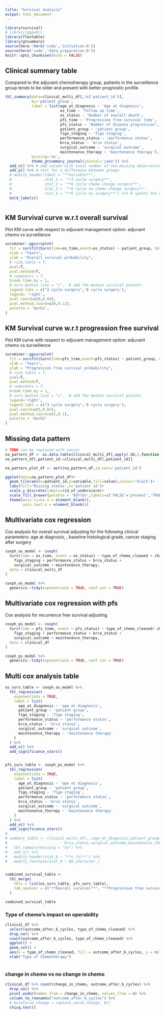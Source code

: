 ```yaml
---
title: "Survival analysis"
output: html_document
---
```


```r
library(survival)
# library(ggpubr)
library(flextable)
library(gtsummary)
source(here::here('code','initiation.R'))
source(here('code','data_preparation.R'))
knitr::opts_chunk$set(echo = FALSE)
```

## Clinical summary table

Compared to the adjuvant chemotherapy group, patients in the surveillence group tends to be older and present with better prognostic profile. 

```r
tbl_summary(data=clinical_multi_df[,!c('patient_id')],
            by='patient_group',
            label = list(age_at_diagnosis ~ 'Age at diagnosis',
                         os_time ~ 'Follow up time',
                         os_status ~ 'Number of overall death',
                         pfs_time ~ 'Progression free survival time',
                         pfs_status ~ 'Number of disease progression',
                         patient_group ~ 'patient group',
                         figo_staging ~ 'figo staging',
                         performance_status ~ 'performance status',
                         brca_status ~ 'brca status',
                         surgical_outcome ~ 'surgical outcome',
                         maintenance_therapy ~ 'maintenance therapy'),
            missing='no',
            theme_gtsummary_journal(journal='jama')) %>%
  add_n() %>% # add column with total number of non-missing observations
  add_p() %>% # test for a difference between groups
  # modify_header(label = "**Variable**",
  #               stat_1 = '**3 cycle surgery**',
  #               stat_2 = '**6 cycle chemo change surgery**',
  #               stat_3 = '**6 cycle no chemo change surgery**',
  #               stat_4 = "**6 cycle no surgery**") %>% # update the column header
  bold_labels()



```


## KM Survival curve w.r.t overall survival

Plot KM curve with respect to adjuvant management option: adjuvant chemo vs surveillence
```r

survminer::ggsurvplot(
  fit = survfit(Surv(time=os_time,event=os_status) ~ patient_group, data = clinical_df),
  xlab = "Years", 
  ylab = "Overall survival probability",
  # risk.table = T,
  pval=T,
  pval.method=T,
  # cumevents = T,
  break.time.by = 1,
  # surv.median.line = "v",  # add the median survival pointer.
  legend.labs = c("3 cycle surgery",'6 cycle surgery'),
  legend= 'right', 
  pval.coord=c(0,0.04),
  pval.method.coord=c(0,0.12),
  palette = 'Dark2',
)

```

## KM Survival curve w.r.t progression free survival

Plot KM curve with respect to adjuvant management option: adjuvant chemo vs surveillence
```r

survminer::ggsurvplot(
  fit = survfit(Surv(time=pfs_time,event=pfs_status) ~ patient_group, data = clinical_df), 
  xlab = "Years", 
  ylab = "Progression free survival probability",
  # risk.table = T,
  pval=T,
  pval.method=T,
  # cumevents = T,
  break.time.by = 1,
  # surv.median.line = "v",  # add the median survival pointer.
  legend='right',
  legend.labs = c("3 cycle surgery",'6 cycle surgery'),
  pval.coord=c(5,0.02),
  pval.method.coord=c(5,0.1),
  palette = 'Dark2'
)

```

## Missing data pattern
```r
# TODO can be replaced with naniar
na_pattern_df <- as.data.table(clinical_multi_df[,apply(.SD,2,function(x){return(is.na(x))}),.SDcols=!c('patient_id')])
na_pattern_df[,patient_id:=clinical_multi_df[,patient_id]]

na_pattern_plot_df <- melt(na_pattern_df,id.vars='patient_id')

ggplot(data=na_pattern_plot_df)+
  geom_tile(aes(x=patient_id,y=variable,fill=value),colour='black')+
  labs(fill='Missing status',x='patient id')+
  scale_y_discrete(labels=rid_of_underscore)+
  scale_fill_brewer(palette = 'RdYlGn',labels=c('FALSE'='present','TRUE'='missing'))+
  theme(axis.ticks.x = element_blank(),
        axis.text.x = element_blank())

```


## Multivariate cox regression

Cox analysis for overall survival adjusting for the following clinical parameters: age at diagnosis, , baseline histological grade, cancer staging after surgery

```r
coxph_os_model <- coxph(
  Surv(time = os_time, event = os_status) ~ type_of_chemo_cleaned + change_in_chemo + patient_group + age_at_diagnosis +
    figo_staging + performance_status + brca_status +
    surgical_outcome + maintenance_therapy,
  data = clinical_multi_df
) 

coxph_os_model %>%
  generics::tidy(exponentiate = TRUE, conf.int = TRUE)

```

## Multivariate cox regression with pfs

Cox analysis for recurrence free survival adjusting 

```r

coxph_ps_model <- coxph(
  Surv(time = pfs_time, event = pfs_status) ~ type_of_chemo_cleaned+ change_in_chemo + patient_group + age_at_diagnosis +
    figo_staging + performance_status + brca_status +
    surgical_outcome + maintenance_therapy,
  data = clinical_df
) 

coxph_ps_model %>%
  generics::tidy(exponentiate = TRUE, conf.int = TRUE)


```

## Multi cox analysis table

```r


os_surv_table <- coxph_os_model %>%
  tbl_regression(
    exponentiate = TRUE,
    label = list(
      age_at_diagnosis ~ 'age at diagnosis',
      patient_group ~ 'patient group',
      figo_staging ~ 'figo staging',
      performance_status ~ 'performance status',
      brca_status ~ 'brca status',
      surgical_outcome ~ 'surgical outcome',
      maintenance_therapy ~ 'maintenance therapy'
    )
  ) %>%
  add_n() %>%
  add_significance_stars()


pfs_surv_table <- coxph_ps_model %>%
  tbl_regression(
    exponentiate = TRUE,
    label = list(
      age_at_diagnosis ~ 'age at diagnosis',
      patient_group ~ 'patient group',
      figo_staging ~ 'figo staging',
      performance_status ~ 'performance status',
      brca_status ~ 'brca status',
      surgical_outcome ~ 'surgical outcome',
      maintenance_therapy ~ 'maintenance therapy'
    )
  ) %>%
  add_n() %>%
  add_significance_stars()
# 
# summary_table <- clinical_multi_df[,.(age_at_diagnosis,patient_group,figo_staging,performance_status,
#                          brca_status,surgical_outcome,maintenance_therapy)] %>% 
#   tbl_summary(missing = "no") %>% 
#   add_n() %>% 
#   modify_header(stat_0 ~ "**n (%)**") %>%
#   modify_footnote(stat_0 ~ NA_character_)


combined_survival_table <-
  tbl_merge(
    tbls = list(os_surv_table, pfs_surv_table),
    tab_spanner = c("**Overall survival**", "**Progression free survival**")
  )

combined_survival_table
```

### Type of chemo's impact on operability
```r
clinical_df %>%
  select(outcome_after_6_cycles, type_of_chemo_cleaned) %>% 
  drop_na() %>% 
  count(outcome_after_6_cycles, type_of_chemo_cleaned) %>% 
  ggplot() +
  geom_col() +
  aes(x = type_of_chemo_cleaned, fill = outcome_after_6_cycles, y = n) +
  xlab("Type of Chemotherapy")
  

```
### change in chemo vs no change in chemo

```r
clinical_df %>% count(change_in_chemo, outcome_after_6_cycles) %>% 
  drop_na() %>% 
  pivot_wider(names_from = change_in_chemo, values_from = n) %>% 
  column_to_rownames("outcome_after_6_cycles") %>% 
  # mutate(no_change = replace_na(no_change, 0)) 
  chisq.test()
```

